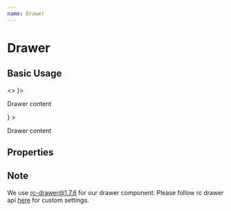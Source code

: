 ```yaml
---
name: Drawer
---
```



# Drawer

## Basic Usage

<Playground>
  <ThemeProvider theme={theme}>
    <>
      <Drawer drawerHandler={<Button title="Drawer" />}>
        <p>Drawer content</p>
      </Drawer>
      <div style={{ marginBottom: '10px' }} />
      <Drawer
        placement="right"
        drawerHandler={<Button colors="secondaryWithBg" title="Drawer Right" />}
      >
        <p>Drawer content</p>
      </Drawer>
    </>
  </ThemeProvider>
</Playground>

## Properties

<PropsTable of={Drawer} />

## Note

We use rc-drawer@1.7.6 for our drawer component. Please follow rc drawer api [here](https://react-component.github.io/drawer/)
for custom settings.
